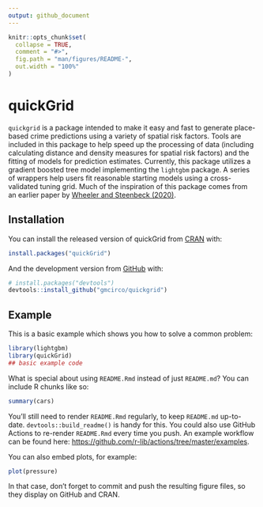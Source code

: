 ```yaml
---
output: github_document
---
```


<!-- README.md is generated from README.Rmd. Please edit that file -->

```r
knitr::opts_chunk$set(
  collapse = TRUE,
  comment = "#>",
  fig.path = "man/figures/README-",
  out.width = "100%"
)
```

# quickGrid

<!-- badges: start -->
<!-- badges: end -->

`quickgrid` is a package intended to make it easy and fast to generate place-based crime predictions using a variety of spatial risk factors. Tools are included in this package to help speed up the processing of data (including calculating distance and density measures for spatial risk factors) and the fitting of models for prediction estimates. Currently, this package utilizes a gradient boosted tree model implementing the `lightgbm` package. A series of wrappers help users fit reasonable starting models using a cross-validated tuning grid. Much of the inspiration of this package comes from an earlier paper by [Wheeler and Steenbeck (2020)](https://link.springer.com/article/10.1007/s10940-020-09457-7).

## Installation

You can install the released version of quickGrid from [CRAN](https://CRAN.R-project.org) with:

``` r
install.packages("quickGrid")
```

And the development version from [GitHub](https://github.com/) with:

``` r
# install.packages("devtools")
devtools::install_github("gmcirco/quickgrid")
```
## Example

This is a basic example which shows you how to solve a common problem:

```r
library(lightgbm)
library(quickGrid)
## basic example code
```

What is special about using `README.Rmd` instead of just `README.md`? You can include R chunks like so:

```r
summary(cars)
```

You'll still need to render `README.Rmd` regularly, to keep `README.md` up-to-date. `devtools::build_readme()` is handy for this. You could also use GitHub Actions to re-render `README.Rmd` every time you push. An example workflow can be found here: <https://github.com/r-lib/actions/tree/master/examples>.

You can also embed plots, for example:

```r
plot(pressure)
```

In that case, don't forget to commit and push the resulting figure files, so they display on GitHub and CRAN.
